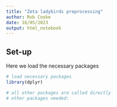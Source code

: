 ```yaml
---
title: "Zeta ladybirds preprocessing"
author: Rob Cooke
date: 16/05/2023
output: html_notebook
---
```


## Set-up ##

Here we load the necessary packages

```r

# load necessary packages
library(dplyr)

# all other packages are called directly
# other packages needed:

```
